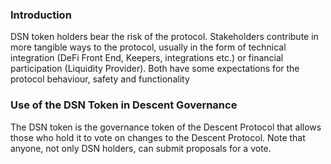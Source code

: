
### Introduction
DSN token holders bear the risk of the protocol. Stakeholders contribute in more tangible ways to the protocol, usually in the form of technical integration (DeFi Front End, Keepers, integrations etc.) or financial participation (Liquidity Provider). 
Both have some expectations for the protocol behaviour, safety and functionality

### Use of the DSN Token in Descent Governance
The DSN token is the governance token of the Descent Protocol that allows those who hold it to vote on changes to the Descent Protocol. 
Note that anyone, not only DSN holders, can submit proposals for a vote.


